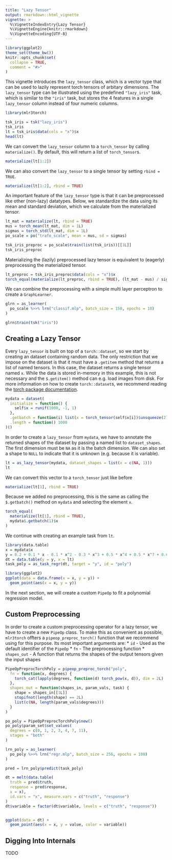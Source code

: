 ```yaml
---
title: "Lazy Tensor"
output: rmarkdown::html_vignette
vignette: >
  %\VignetteIndexEntry{Lazy Tensor}
  %\VignetteEngine{knitr::rmarkdown}
  %\VignetteEncoding{UTF-8}
---
```


```r
library(ggplot2)
theme_set(theme_bw())
knitr::opts_chunk$set(
  collapse = TRUE,
  comment = "#>"
)
```

This vignette introduces the `lazy_tensor` class, which is a vector type that can be used to lazily represent torch tensors of arbitary dimensions.
The `lazy_tensor` type can be illustrated using the predefined `"lazy_iris"` task, which is similar to the `"iris"` task, but stores the 4 features in a single `lazy_tensor` column instead of four numeric columns.

```r
library(mlr3torch)

tsk_iris = tsk("lazy_iris")
tsk_iris
lt = tsk_iris$data(cols = "x")$x
head(lt)
```

We can convert the `lazy_tensor` column to a `torch_tensor` by calling `materialize()`.
By default, this will return a list of `torch_tensor`s.

```r
materialize(lt[1:2])
```

We can also convert the `lazy_tensor` to a single tensor by setting `rbind = TRUE`.

```r
materialize(lt[1:2], rbind = TRUE)
```

An important feature of the `lazy_tensor` type is that it can be preprocessed like other (non-lazy) datatypes.
Below, we standardize the data using its mean and standard deviation, which we calculate from the materialized tensor.

```r
lt_mat = materialize(lt, rbind = TRUE)
mus = torch_mean(lt_mat, dim = 1L)
sigmas = torch_std(lt_mat, dim = 1L)
po_scale = po("trafo_scale", mean = mus, sd = sigmas)

tsk_iris_preproc = po_scale$train(list(tsk_iris))[[1L]]
tsk_iris_preproc
```

Materializing the (lazily) preprocessed lazy tensor is equivalent to (eagerly) preprocessing the materialized tensor.

```r
lt_preproc = tsk_iris_preproc$data(cols = "x")$x
torch_equal(materialize(lt_preproc, rbind = TRUE), (lt_mat - mus) / sigmas)
```

We can combine the preprocessing with a simple multi layer perceptron to create a `GraphLearner`.

```r
glrn = as_learner(
  po_scale %>>% lrn("classif.mlp", batch_size = 150, epochs = 10)
)

glrn$train(tsk("iris"))
```


## Creating a Lazy Tensor

Every `lazy_tensor` is built on top of a `torch::dataset`, so we start by creating an dataset containing random data.
The only restriction that we impose on the dataset is that it must have a `.getitem` method that returns a list of named tensors.
In this case, the dataset returns a single tensor named `x`.
While the data is stored in-memory in this example, this is not necessary and the `$.getitem()` method can e.g. load images from disk.
For more information on how to create `torch::dataset`s, we recommend reading the [torch package documentation](https://torch.mlverse.org/).

```r
mydata = dataset(
  initialize = function() {
    self$x = runif(1000, -1, 1)
  },
  .getbatch = function(i) list(x = torch_tensor(self$x[i])$unsqueeze(2)),
  .length = function() 1000
)()
```

In order to create a `lazy_tensor` from `mydata`, we have to annotate the returned shapes of the dataset by passing a named list to `dataset_shapes`.
The first dimension must be `NA` as it is the batch dimension.
We can also set a shape to `NULL` to indicate that it is unknown (e.g. because it is variable).

```r
lt = as_lazy_tensor(mydata, dataset_shapes = list(x = c(NA, 1)))
lt
```

We can convert this vector to a `torch_tensor` just like before

```r
materialize(lt[1], rbind = TRUE)
```

Because we added no preprocessing, this is the same as calling the `$.getbatch()` method on `mydata` and selecting the element `x`.

```r
torch_equal(
  materialize(lt[1], rbind = TRUE),
  mydata$.getbatch(1)$x
)
```

We continue with creating an example task from `lt`.

```r
library(data.table)
x = mydata$x
y = 0.2 + 0.1 * x - 0.1 * x^2 - 0.3 * x^3 + 0.5 * x^4 + 0.5 * x^7 + 0.6 * x^11 +  rnorm(length(mydata)) * 0.1
dt = data.table(y = y, x = lt)
task_poly = as_task_regr(dt, target = "y", id = "poly")
```

```r
library(ggplot2)
ggplot(data = data.frame(x = x, y = y)) +
  geom_point(aes(x = x, y = y))
```

In the next section, we will create a custom `PipeOp` to fit a polynomial regression model.

## Custom Preprocessing

In order to create a custom preprocessing operator for a lazy tensor, we have to create a new `PipeOp` class.
To make this as convenient as possible, `mlr3torch` offters a `pipeop_preproc_torch()` function that we recommend using for this purpose.
Its most important arguments are:
* `id` - Used as the default identifier of the `PipeOp`
* `fn` - The preprocessing function
* `shapes_out` - A function that returns the shapes of the output tensors given the input shapes


```r
PipeOpPreprocTorchPoly = pipeop_preproc_torch("poly",
  fn = function(x, degrees) {
    torch_cat(lapply(degrees, function(d) torch_pow(x, d)), dim = 2L)
  },
  shapes_out = function(shapes_in, param_vals, task) {
    shape = shapes_in[[1L]]
    stopifnot(length(shape) == 2L)
    list(c(NA, length(param_vals$degrees)))
  }
)

po_poly = PipeOpPreprocTorchPoly$new()
po_poly$param_set$set_values(
  degrees = c(0, 1, 2, 3, 4, 7, 11),
  stages = "both"
)

lrn_poly = as_learner(
  po_poly %>>% lrn("regr.mlp", batch_size = 256, epochs = 100)
)

pred = lrn_poly$predict(task_poly)

dt = melt(data.table(
  truth = pred$truth,
  response = pred$response,
  x = x),
  id.vars = "x", measure.vars = c("truth", "response")
)
dt$variable = factor(dt$variable, levels = c("truth", "response"))


ggplot(data = dt) +
  geom_point(aes(x = x, y = value, color = variable))
```

## Digging Into Internals

TODO


